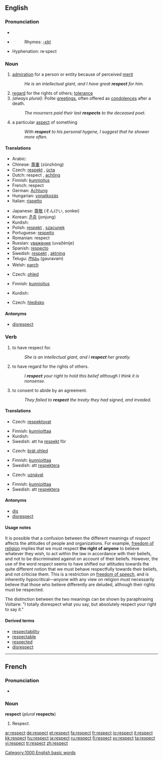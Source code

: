 {{wikipedia|Respect (disambiguation)}}
==English==

{{rank|greatest|property|started|742|respect|that's|Christian|food}}

===Pronunciation===
*{{IPA|/ɹɪˈspɛkt/}}
*{{audio|en-us-respects.ogg|Audio (US)}}
*:Rhymes: [[Rhymes:English:-ɛkt|-ɛkt]]
*Hyphenation: re·spect

===Noun===
{{en-noun|-}}

# [[admiration]] for a person or entity because of perceived [[merit]]
#:''He is an intellectual giant, and I have great '''respect''' for him.''
# [[regard]] for the rights of others; [[tolerance]]
# ''(always plural):'' Polite [[greetings]], often offered as [[condolences]] after a death.
#:''The mourners paid their last '''respects''' to the deceased poet.''
# a particular [[aspect]] of something
#:''With '''respect''' to his personal hygene, I suggest that he shower more often.''

====Translations====
{{trans-top|admiration for a person or entity because of perceived merit}}
*Arabic: {{ARchar|[[احترم]]}} {{IPAchar|(eħirám)}}
*Chinese: [[尊重]] (zūnzhòng)
*Czech: [[respekt]] {{m}}, [[úcta]] {{f}}
*Dutch: respect {{m}}, [[achting]] {{f}}
*Finnish: [[kunnioitus]]
*French: respect {{m}}
*German: [[Achtung]] {{f}}
*Hungarian: [[vonatkozás]]
*Italian: [[rispetto]] {{m}}
{{trans-mid}}
*Japanese: [[尊敬]] (そんけい, sonkei)
*Korean: [[존중]] (jonjung)
*Kurdish: {{KUchar|[[ڕێز]]}}
*Polish: [[respekt]] {{m}}, [[szacunek]] {{m}}
*Portuguese: [[respeito]] {{m}}
*Romanian: respect
*Russian: [[уважение]] (uvažénije) {{n}}
*Spanish: [[respecto]] {{m}}
*Swedish: [[respekt]] {{c}}, [[aktning]] {{c}}
*Telugu: [[గౌరవం]] (gauravam)
*Welsh: [[parch]] {{m}}
{{trans-bottom}}

{{trans-top|tolerance}}
*Czech: [[ohled]] {{m}}
{{trans-mid}}
*Finnish: [[kunnioitus]]
{{trans-bottom}}

{{trans-top|Polite greetings}}
{{trans-mid}}
*Kurdish: {{KUchar|[[ڕێزوسڵاو]]}}
{{trans-bottom}}

{{trans-top|a particular aspect of something}}
*Czech: [[hledisko]] {{n}}
{{trans-mid}}
{{trans-bottom}}

====Antonyms====
*[[disrespect]]

===Verb===
{{en-verb}}

# to have respect for.
#:''She is an intellectual giant, and I '''respect''' her greatly.''
# to have regard for the rights of others.
#:''I '''respect''' your right to hold this belief although I think it is nonsense.''
# to consent to abide by an agreement.
#:''They failed to '''respect''' the treaty they had signed, and invaded.''

====Translations====
{{trans-top|to have respect for}}
*Czech: [[respektovat]]
{{trans-mid}}
*Finnish: [[kunnioittaa]]
*Kurdish: {{KUchar|[[ڕێز گرتن]]}}
*Swedish: att ha [[respekt]] för
{{trans-bottom}}

{{trans-top|to have regard for the rights of others}}
*Czech: [[brát ohled]]
{{trans-mid}}
*Finnish: [[kunnioittaa]]
*Swedish: att [[respektera]]
{{trans-bottom}}

{{trans-top|to consent to abide by an agreement}}
*Czech: [[uznávat]]
{{trans-mid}}
*Finnish: [[kunnioittaa]]
*Swedish: att [[respektera]]
{{trans-bottom}}

====Antonyms====
*[[dis]]<!-- or can it also be spelled "diss"? -->
*[[disrespect]]

====Usage notes====
It is possible that a confusion between the different meanings of ''respect'' affects the attitudes of people and organizations. For example, [[freedom of religion]] implies that we must respect '''the right of anyone''' to believe whatever they wish, to act within the law in accordance with their beliefs, and not to be discriminated against on account of their beliefs. However, the use of the word ''respect'' seems to have shifted our attitudes towards the quite different notion that we must behave respectfully towards their beliefs, and not criticise them. This is a restriction on [[freedom of speech]], and is inherently hypocritical&mdash;anyone with any view on religion must necessarily believe that those who believe differently are deluded, although their rights must be respected.

The distinction between the two meanings can be shown by paraphrasing Voltaire: "I totally disrespect what you say, but absolutely respect your right to say it."

====Derived terms====
*[[respectability]]
*[[respectable]]
*[[respected]]
*[[disrespect]]

----

==French==

===Pronunciation===
*{{audio|Fr-Respect-fr-Paris.ogg|Audio (FR)}}

===Noun===
'''respect''' {{m}} (''plural'' '''respects''')

# Respect.

[[Category:1000 English basic words]]

[[ar:respect]]
[[de:respect]]
[[et:respect]]
[[fa:respect]]
[[fr:respect]]
[[io:respect]]
[[it:respect]]
[[kk:respect]]
[[hu:respect]]
[[ja:respect]]
[[ru:respect]]
[[fi:respect]]
[[sv:respect]]
[[ta:respect]]
[[vi:respect]]
[[tr:respect]]
[[zh:respect]]